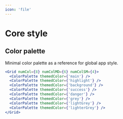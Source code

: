 ```yaml
---
icon: 'file'
---
```



# Core style

## Color palette

Minimal color palette as a reference for global app style.

```jsx
<Grid numCol={8} numColMD={6} numColSM={4}>
  <ColorPalette themedColor={'main'} />
  <ColorPalette themedColor={'highlight'} />
  <ColorPalette themedColor={'background'} />
  <ColorPalette themedColor={'success'} />
  <ColorPalette themedColor={'danger'} />
  <ColorPalette themedColor={'grey'} />
  <ColorPalette themedColor={'lightGrey'} />
  <ColorPalette themedColor={'lighterGrey'} />
</Grid>
```
